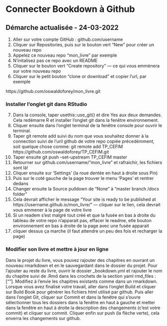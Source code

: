 # Connecter Bookdown à Github {#setup}

## Démarche actualisée - 24-03-2022

1. Aller sur votre compte GitHub : github.com/username
2. Cliquer sur Repositories, puis sur le bouton vert "New" pour créer un nouveau repo
3. Appelez ce nouveau repo "mon_livre" par exemple
4. N'initalisez pas ce repo avec un README
5. Cliquer sur le bouton vert "Create repository" — ce qui vous emmènera sur votre nouveau repo
6. Cliquer sur le petit bouton "clone or download" et copier l'url, par exemple

https://github.com/oswaldoforey/mon_livre.git

### Installer l'onglet git dans RStudio

7. Dans la console, taper usethis::use_git() et dire Yes aux deux demandes. Cela redémarre R et installer l'onglet git dans la fenêtre environnement.
8. Cliquer ensuite dans l'onglet terminal de la fenêtre console pour ouvrir le terminal. 
9. Taper git remote add suivi du nom que vous souhaitez donner à la connection suivi de l'uril github de votre repo copiée précedémment, soit quelque chose comme:
git remote add TP_CEFIM https://github.com/oswaldoforey/TP_CEFIM.git 
10. Taper ensuite git push --set-upstream TP_CEFIM master
11. Retourner sur github.com/username/"mon_livre" et rafraichir, les fichiers sont là! 
12. Cliquer ensuite sur 'Settings' (la roue dentée en haut à droite sous Pin)
13. Puis sur le coté gauche de la page trouver le menu 'Pages' et rentrer dedans
14. Changer ensuite la Source pulldown de "None" à "master branch /docs folder"
15. Cela devrait afficher le message "Your site is ready to be published at https://username.github.io/mon_livre/" — cliquer sur le lien, cela devrait vous emmener à la page de votre livre
16. Si un readem s'est malgré tout créé et que la fusée en bas à droite du tableau de votre repo n'apparait pas, effacer le readme, etle bouton environnement en bas à droite de la page avec une fusée apparait
17. cliquer dessus ça marche (il faut attendre un peu des fois et recharger la page)


### Modifier son livre et mettre à jour en ligne

Dans le projet du livre, vous pouvez rajouter des chapitres en ouvrant un nouveau rmarkdown et en le sauvegardant dans le dossier du projet. Pour l'ajouter au reste du livre, ouvrir le dossier _bookdown.yml et rajouter le nom du chapitre suivi de .Rmd dans les crochets de la section yaml rmd_files :[""]. Modifiez à l'envie les chapitres existants comme dans un rmarkdown.
Lorsque vous avez finalisé votre travail, aller dans l'onglet Build et cliquer sur Build Book pour générer les fichiers html utilisé par github. Puis aller dans l'onglet Git, cliquer sur Commit et  dans la fenêtre qui s'ouvre sélectionner tous les dossiers dans la fenêtre en haut à gauche et metter dans la fenêtre en haut à droite la description des changements (c'est votre commit) et cliquer sur commit. Cliquer enfin sur push (la flèche verte), cela enverra les changements sur github.  

